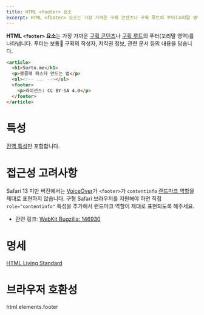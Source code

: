 ```yaml
---
title: HTML <footer> 요소
excerpt: HTML <footer> 요소는 가장 가까운 구획 콘텐츠나 구획 루트의 푸터(꼬리말 영역)를 나타냅니다.
---
```


**HTML `<footer>` 요소**는 가장 가까운 [구획 콘텐츠](https://html.spec.whatwg.org/multipage/dom.html#sectioning-content-2)나 [구획 루트](https://html.spec.whatwg.org/multipage/sections.html#sectioning-root)의 푸터(꼬리말 영역)를 나타냅니다. 푸터는 보통 구획의 작성자, 저작권 정보, 관련 문서 등의 내용을 담습니다.

```html
<article>
  <h1>Sorto.me</h1>
  <p>봉골레 파스타 만드는 법</p>
  <ol><!-- ... --></ol>
  <footer>
    <p>라이선스: CC BY-SA 4.0</p>
  </footer>
</article>
```

# 특성

[전역 특성](https://developer.mozilla.org/ko/docs/Web/HTML/Global_attributes)만 포함합니다.

# 접근성 고려사항

Safari 13 미만 버전에서는 [VoiceOver](https://support.apple.com/ko-kr/guide/voiceover/welcome/10)가 `<footer>`가 `contentinfo` [랜드마크 역할](https://developer.mozilla.org/en-US/docs/Learn/Accessibility/WAI-ARIA_basics#signpostslandmarks)을 제대로 표현하지 않습니다. 구형 Safari 브라우저를 지원해야 하면 직접 `role="contentinfo"` 특성을 추가해서 랜드마크 역할이 제대로 표현되도록 해주세요.

- 관련 링크: [WebKit Bugzilla: 146930](https://bugs.webkit.org/show_bug.cgi?id=146930)

# 명세

[HTML Living Standard](https://html.spec.whatwg.org/multipage/#the-footer-element)

# 브라우저 호환성

<BrowserCompat>html.elements.footer</BrowserCompat>
